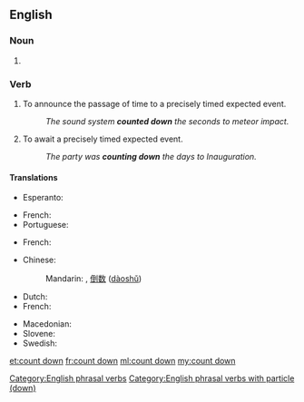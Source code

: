 {{also|countdown|Countdown|count-down}}
==English==

===Noun===
{{en-noun}}

# {{alternative spelling of|countdown|lang=en}}

===Verb===
{{en-verb|counts down|counting down|counted down}}

# To announce the passage of time to a precisely timed expected event.
#: ''The sound system '''counted down''' the seconds to meteor impact.''
# To await a precisely timed expected event.
#: ''The party was '''counting down''' the days to Inauguration.''

====Translations====
{{trans-top|announce the passage of time}}
* Esperanto: {{t|eo|dekalkuli}}
{{trans-mid}}
* French: {{t+|fr|décompter}}
* Portuguese: {{t|pt|[[fazer]] ([[a]]) [[contagem regressiva]]}}
{{trans-bottom}}

{{trans-top|await a precisely timed expected event}}
* French: {{t+|fr|décompter}}
{{trans-mid}}
{{trans-bottom}}

{{checktrans-top}}
* Chinese:
*: Mandarin: {{t-check|zh|倒數}}, [[倒数]] ([[dàoshǔ]])
* Dutch: {{t-check|nl|aftellen}}
* French: {{t-check|fr|décompter}}
{{trans-mid}}
* Macedonian: {{t-check|mk|одбројува|tr=odbrójuva|sc=Cyrl}}
* Slovene: {{t-check|sl|odštevati}}
* Swedish: {{t-check|sv|räkna ned}}
{{trans-bottom}}

[[Category:English phrasal verbs]]
[[Category:English phrasal verbs with particle (down)]]

[[et:count down]]
[[fr:count down]]
[[ml:count down]]
[[my:count down]]